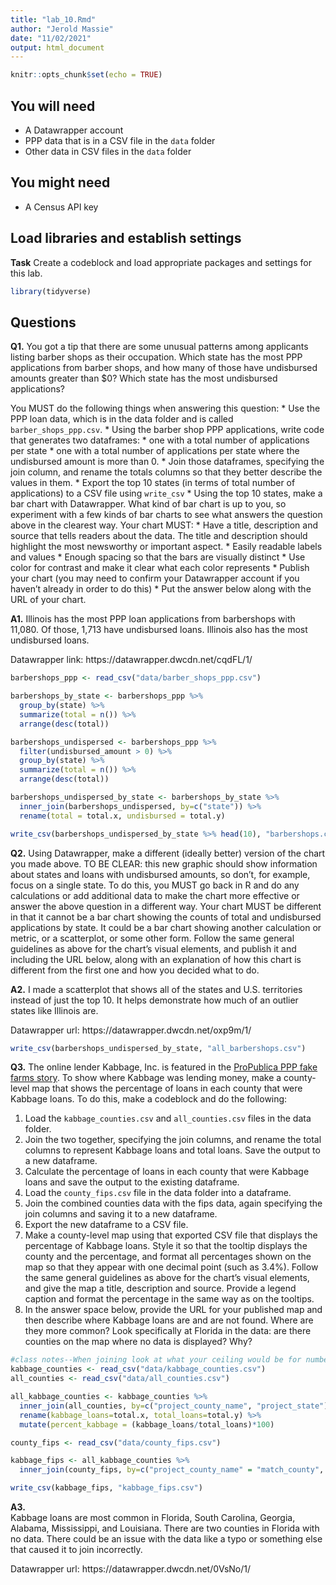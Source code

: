 ```yaml
---
title: "lab_10.Rmd"
author: "Jerold Massie"
date: "11/02/2021"
output: html_document
---
```


```r
knitr::opts_chunk$set(echo = TRUE)
```

## You will need

* A Datawrapper account
* PPP data that is in a CSV file in the `data` folder
* Other data in CSV files in the `data` folder

## You might need

* A Census API key

## Load libraries and establish settings

**Task** Create a codeblock and load appropriate packages and settings for this lab.
```r
library(tidyverse)
```


## Questions

**Q1.** You got a tip that there are some unusual patterns among applicants listing barber shops as their occupation. Which state has the most PPP applications from barber shops, and how many of those have undisbursed amounts greater than $0? Which state has the most undisbursed applications?

You MUST do the following things when answering this question:
* Use the PPP loan data, which is in the data folder and is called `barber_shops_ppp.csv`.
* Using the barber shop PPP applications, write code that generates two dataframes:
  * one with a total number of applications per state
  * one with a total number of applications per state where the undisbursed amount is more than 0.
* Join those dataframes, specifying the join column, and rename the totals columns so that they better describe the values in them.
* Export the top 10 states (in terms of total number of applications) to a CSV file using `write_csv`
* Using the top 10 states, make a bar chart with Datawrapper. What kind of bar chart is up to you, so experiment with a few kinds of bar charts to see what answers the question above in the clearest way. Your chart MUST:
  * Have a title, description and source that tells readers about the data. The title and description should highlight the most newsworthy or important aspect.
  * Easily readable labels and values
  * Enough spacing so that the bars are visually distinct
  * Use color for contrast and make it clear what each color represents
* Publish your chart (you may need to confirm your Datawrapper account if you haven't already in order to do this)
* Put the answer below along with the URL of your chart.

**A1.**
Illinois has the most PPP loan applications from barbershops with 11,080. Of those, 1,713 have undisbursed loans. Illinois also has the most undisbursed loans.

Datawrapper link: https://datawrapper.dwcdn.net/cqdFL/1/


```r
barbershops_ppp <- read_csv("data/barber_shops_ppp.csv")

barbershops_by_state <- barbershops_ppp %>%
  group_by(state) %>%
  summarize(total = n()) %>%
  arrange(desc(total))

barbershops_undispersed <- barbershops_ppp %>%
  filter(undisbursed_amount > 0) %>%
  group_by(state) %>%
  summarize(total = n()) %>%
  arrange(desc(total))

barbershops_undispersed_by_state <- barbershops_by_state %>%
  inner_join(barbershops_undispersed, by=c("state")) %>%
  rename(total = total.x, undisbursed = total.y)

write_csv(barbershops_undispersed_by_state %>% head(10), "barbershops.csv")
```

**Q2.** Using Datawrapper, make a different (ideally better) version of the chart you made above. TO BE CLEAR: this new graphic should show information about states and loans with undisbursed amounts, so don't, for example, focus on a single state. To do this, you MUST go back in R and do any calculations or add additional data to make the chart more effective or answer the above question in a different way. Your chart MUST be different in that it cannot be a bar chart showing the counts of total and undisbursed applications by state. It could be a bar chart showing another calculation or metric, or a scatterplot, or some other form. Follow the same general guidelines as above for the chart's visual elements, and publish it and including the URL below, along with an explanation of how this chart is different from the first one and how you decided what to do.

**A2.**
I made a scatterplot that shows all of the states and U.S. territories instead of just the top 10. It helps demonstrate how much of an outlier states like Illinois are.

Datawrapper url: https://datawrapper.dwcdn.net/oxp9m/1/

```r
write_csv(barbershops_undispersed_by_state, "all_barbershops.csv")
```

**Q3.** The online lender Kabbage, Inc. is featured in the [ProPublica PPP fake farms story](https://www.propublica.org/article/ppp-farms). To show where Kabbage was lending money, make a county-level map that shows the percentage of loans in each county that were Kabbage loans. To do this, make a codeblock and do the following:

1. Load the `kabbage_counties.csv` and `all_counties.csv` files in the data folder.
2. Join the two together, specifying the join columns, and rename the total columns to represent Kabbage loans and total loans. Save the output to a new dataframe.
3. Calculate the percentage of loans in each county that were Kabbage loans and save the output to the existing dataframe.
4. Load the `county_fips.csv` file in the data folder into a dataframe.
5. Join the combined counties data with the fips data, again specifying the join columns and saving it to a new dataframe.
6. Export the new dataframe to a CSV file.
7. Make a county-level map using that exported CSV file that displays the percentage of Kabbage loans. Style it so that the tooltip displays the county and the percentage, and format all percentages shown on the map so that they appear with one decimal point (such as 3.4%). Follow the same general guidelines as above for the chart's visual elements, and give the map a title, description and source. Provide a legend caption and format the percentage in the same way as on the tooltips.
8. In the answer space below, provide the URL for your published map and then describe where Kabbage loans are and are not found. Where are they more common? Look specifically at Florida in the data: are there counties on the map where no data is displayed? Why?
```r
#class notes--When joining look at what your ceiling would be for number of rows. 
kabbage_counties <- read_csv("data/kabbage_counties.csv")
all_counties <- read_csv("data/all_counties.csv")

all_kabbage_counties <- kabbage_counties %>%
  inner_join(all_counties, by=c("project_county_name", "project_state")) %>%
  rename(kabbage_loans=total.x, total_loans=total.y) %>%
  mutate(percent_kabbage = (kabbage_loans/total_loans)*100)

county_fips <- read_csv("data/county_fips.csv")

kabbage_fips <- all_kabbage_counties %>%
  inner_join(county_fips, by=c("project_county_name" = "match_county", "project_state" = "state"))

write_csv(kabbage_fips, "kabbage_fips.csv")
```


**A3.**  
Kabbage loans are most common in Florida, South Carolina, Georgia, Alabama, Mississippi, and Louisiana. There are two counties in Florida with no data. There could be an issue with the data like a typo or something else that caused it to join incorrectly.

Datawrapper url: https://datawrapper.dwcdn.net/0VsNo/1/
